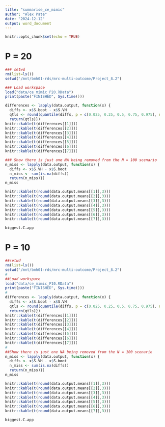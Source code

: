 ```yaml
---
title: "summarise_ce_mimic"
author: "Alex Pate"
date: "2024-12-12"
output: word_document
---
```


```r
knitr::opts_chunk$set(echo = TRUE)
```

# P = 20

```r
### setwd
rm(list=ls())
setwd("/mnt/bmh01-rds/mrc-multi-outcome/Project_8.2")

### Load workspace
load("data/ce_mimic_P20.RData")
print(paste("FINISHED", Sys.time()))

differences <- lapply(data.output, function(x) {
  diffs <- x$S.boot - x$S.VH
  qtls <- round(quantile(diffs, p = c(0.025, 0.25, 0.5, 0.75, 0.975), na.rm = TRUE), 3)
  return(qtls)})
knitr::kable(t(differences[[1]]))
knitr::kable(t(differences[[2]]))
knitr::kable(t(differences[[3]]))
knitr::kable(t(differences[[4]]))
knitr::kable(t(differences[[5]]))
knitr::kable(t(differences[[6]]))
knitr::kable(t(differences[[7]]))

### Show there is just one NA being removed from the N = 100 scenario
n_miss <- lapply(data.output, function(x) {
  diffs <- x$S.VH - x$S.boot
  n_miss <- sum(is.na(diffs))
  return(n_miss)})
n_miss

knitr::kable(t(round(data.output.means[[1]],3)))
knitr::kable(t(round(data.output.means[[2]],3)))
knitr::kable(t(round(data.output.means[[3]],3)))
knitr::kable(t(round(data.output.means[[4]],3)))
knitr::kable(t(round(data.output.means[[5]],3)))
knitr::kable(t(round(data.output.means[[6]],3)))
knitr::kable(t(round(data.output.means[[7]],3)))

biggest.C.app
```

# P = 10

```r
##setwd
rm(list=ls())
setwd("/mnt/bmh01-rds/mrc-multi-outcome/Project_8.2")
#
##Load workspace
load("data/ce_mimic_P10.RData")
print(paste("FINISHED", Sys.time()))
#
differences <- lapply(data.output, function(x) {
  diffs <- x$S.boot - x$S.VH
  qtls <- round(quantile(diffs, p = c(0.025, 0.25, 0.5, 0.75, 0.975), na.rm = TRUE), 3)
  return(qtls)})
knitr::kable(t(differences[[1]]))
knitr::kable(t(differences[[2]]))
knitr::kable(t(differences[[3]]))
knitr::kable(t(differences[[4]]))
knitr::kable(t(differences[[5]]))
knitr::kable(t(differences[[6]]))
knitr::kable(t(differences[[7]]))
#
##Show there is just one NA being removed from the N = 100 scenario
n_miss <- lapply(data.output, function(x) {
  diffs <- x$S.VH - x$S.boot
  n_miss <- sum(is.na(diffs))
  return(n_miss)})
n_miss

knitr::kable(t(round(data.output.means[[1]],3)))
knitr::kable(t(round(data.output.means[[2]],3)))
knitr::kable(t(round(data.output.means[[3]],3)))
knitr::kable(t(round(data.output.means[[4]],3)))
knitr::kable(t(round(data.output.means[[5]],3)))
knitr::kable(t(round(data.output.means[[6]],3)))
knitr::kable(t(round(data.output.means[[7]],3)))

biggest.C.app
```